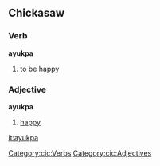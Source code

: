 ==Chickasaw==
===Verb===
'''ayukpa'''
#to be happy

===Adjective===
'''ayukpa'''
#[[happy]]
[[Category:cic:Verbs]]
[[Category:cic:Adjectives]]
[[it:ayukpa]]